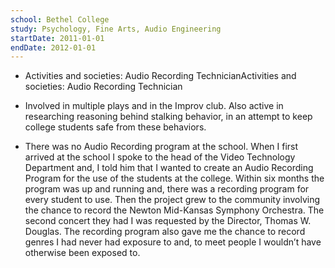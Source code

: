 ```yaml
---
school: Bethel College
study: Psychology, Fine Arts, Audio Engineering
startDate: 2011-01-01
endDate: 2012-01-01
---
```


- Activities and societies: Audio Recording TechnicianActivities and societies: Audio Recording Technician
- Involved in multiple plays and in the Improv club. Also active in researching reasoning behind stalking behavior, in an attempt to keep college students safe from these behaviors.

- There was no Audio Recording program at the school. When I first arrived at the school I spoke to the head of the Video Technology Department and, I told him that I wanted to create an Audio Recording Program for the use of the students at the college. Within six months the program was up and running and, there was a recording program for every student to use. Then the project grew to the community involving the chance to record the Newton Mid-Kansas Symphony Orchestra. The second concert they had I was requested by the Director, Thomas W. Douglas. The recording program also gave me the chance to record genres I had never had exposure to and, to meet people I wouldn’t have otherwise been exposed to.
